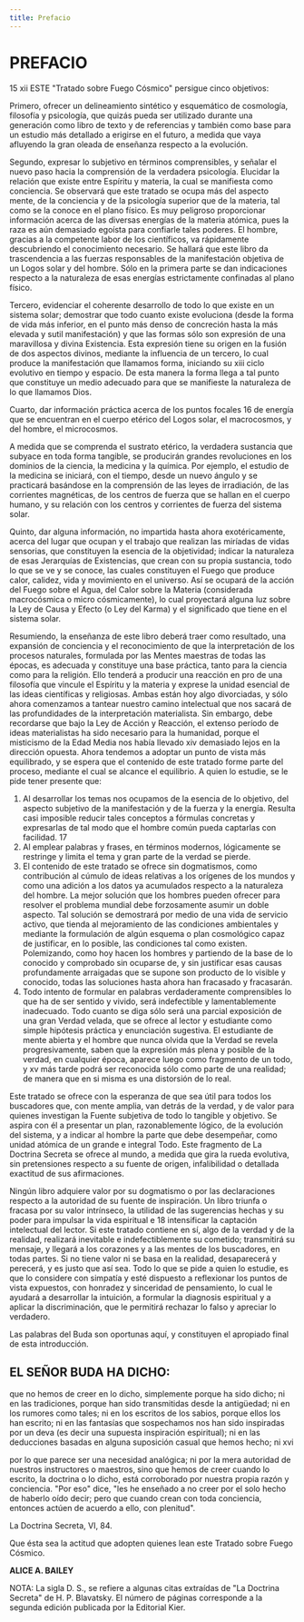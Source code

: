 ```yaml
---
title: Prefacio
---
```


# PREFACIO

<p>
<Pin lang="es">15</Pin> <Pin lang="en">xii</Pin> ESTE "Tratado sobre Fuego Cósmico" persigue cinco objetivos:
</p>

Primero, ofrecer un delineamiento sintético y esquemático de cosmología, filosofía y psicología, que quizás pueda ser utilizado durante una generación como libro de texto y de referencias y también como base para un estudio más detallado a erigirse en el futuro, a medida que vaya afluyendo la gran oleada de enseñanza respecto a la evolución.

Segundo, expresar lo subjetivo en términos comprensibles, y señalar el nuevo paso hacia la comprensión de la verdadera psicología. Elucidar la relación que existe entre Espíritu y materia, la cual se manifiesta como conciencia. Se observará que este tratado se ocupa más del aspecto mente, de la conciencia y de la psicología superior que de la materia, tal como se la conoce en el plano físico. Es muy peligroso proporcionar información acerca de las diversas energías de la materia atómica, pues la raza es aún demasiado egoísta para confiarle tales poderes. El hombre, gracias a la competente labor de los científicos, va rápidamente descubriendo el conocimiento necesario. Se hallará que este libro da trascendencia a las fuerzas responsables de la manifestación objetiva de un Logos solar y del hombre. Sólo en la primera parte se dan indicaciones respecto a la naturaleza de esas energías estrictamente confinadas al plano físico.

Tercero, evidenciar el coherente desarrollo de todo lo que existe en un sistema solar; demostrar que todo cuanto existe evoluciona (desde la forma de vida más inferior, en el punto más denso de concreción hasta la más elevada y sutil manifestación) y que las formas sólo son expresión de una maravillosa y divina Existencia. Esta expresión tiene su origen en la fusión de dos aspectos divinos, mediante la influencia de un tercero, lo cual produce la manifestación que llamamos forma, iniciando su <Pin lang="en">xiii</Pin> ciclo evolutivo en tiempo y espacio. De esta manera la forma llega a tal punto que constituye un medio adecuado para que se manifieste la naturaleza de lo que llamamos Dios.

Cuarto, dar información práctica acerca de los puntos focales <Pin lang="es">16</Pin> de energía que se encuentran en el cuerpo etérico del Logos solar, el macrocosmos, y del hombre, el microcosmos.

A medida que se comprenda el sustrato etérico, la verdadera sustancia que subyace en toda forma tangible, se producirán grandes revoluciones en los dominios de la ciencia, la medicina y la química. Por ejemplo, el estudio de la medicina se iniciará, con el tiempo, desde un nuevo ángulo y se practicará basándose en la comprensión de las leyes de irradiación, de las corrientes magnéticas, de los centros de fuerza que se hallan en el cuerpo humano, y su relación con los centros y corrientes de fuerza del sistema solar.

Quinto, dar alguna información, no impartida hasta ahora exotéricamente, acerca del lugar que ocupan y el trabajo que realizan las miríadas de vidas sensorias, que constituyen la esencia de la objetividad; indicar la naturaleza de esas Jerarquías de Existencias, que crean con su propia sustancia, todo lo que se ve y se conoce, las cuales constituyen el Fuego que produce calor, calidez, vida y movimiento en el universo. Así se ocupará de la acción del Fuego sobre el Agua, del Calor sobre la Materia (considerada macrocósmica o micro cósmicamente), lo cual proyectará alguna luz sobre la Ley de Causa y Efecto (o Ley del Karma) y el significado que tiene en el sistema solar.

Resumiendo, la enseñanza de este libro deberá traer como resultado, una expansión de conciencia y el reconocimiento de que la interpretación de los procesos naturales, formulada por las Mentes maestras de todas las épocas, es adecuada y constituye una base práctica, tanto para la ciencia como para la religión. Ello tenderá a producir una reacción en pro de una filosofía que vincule el Espíritu y la materia y exprese la unidad esencial de las ideas científicas y religiosas. Ambas están hoy algo divorciadas, y sólo ahora comenzamos a tantear nuestro camino intelectual que nos sacará de las profundidades de la interpretación materialista. Sin embargo, debe recordarse que bajo la Ley de Acción y Reacción, el extenso período de ideas materialistas ha sido necesario para la humanidad, porque el misticismo de la Edad Media nos había llevado <Pin lang="en">xiv</Pin> demasiado lejos en la dirección opuesta. Ahora tendemos a adoptar un punto de vista más equilibrado, y se espera que el contenido de este tratado forme parte del proceso, mediante el cual se alcance el equilibrio. A quien lo estudie, se le pide tener presente que:

1. Al desarrollar los temas nos ocupamos de la esencia de lo objetivo, del aspecto subjetivo de la manifestación y de la fuerza y la energía. Resulta casi imposible reducir tales conceptos a fórmulas concretas y expresarlas de tal modo que el hombre común pueda captarlas con facilidad. <Pin lang="es">17</Pin>
2. Al emplear palabras y frases, en términos modernos, lógicamente se restringe y limita el tema y gran parte de la verdad se pierde.
3. El contenido de este tratado se ofrece sin dogmatismos, como contribución al cúmulo de ideas relativas a los orígenes de los mundos y como una adición a los datos ya acumulados respecto a la naturaleza del hombre. La mejor solución que los hombres pueden ofrecer para resolver el problema mundial debe forzosamente asumir un doble aspecto. Tal solución se demostrará por medio de una vida de servicio activo, que tienda al mejoramiento de las condiciones ambientales y mediante la formulación de algún esquema o plan cosmológico capaz de justificar, en lo posible, las condiciones tal como existen. Polemizando, como hoy hacen los hombres y partiendo de la base de lo conocido y comprobado sin ocuparse de, y sin justificar esas causas profundamente arraigadas que se supone son producto de lo visible y conocido, todas las soluciones hasta ahora han fracasado y fracasarán.
4. Todo intento de formular en palabras verdaderamente comprensibles lo que ha de ser sentido y vivido, será indefectible y lamentablemente inadecuado. Todo cuanto se diga sólo será una parcial exposición de una gran Verdad velada, que se ofrece al lector y estudiante como simple hipótesis práctica y enunciación sugestiva. El estudiante de mente abierta y el hombre que nunca olvida que la Verdad se revela progresivamente, saben que la expresión más plena y posible de la verdad, en cualquier época, aparece luego como fragmento de un todo, y <Pin lang="en">xv</Pin> más tarde podrá ser reconocida sólo como parte de una realidad; de manera que en si misma es una distorsión de lo real.

Este tratado se ofrece con la esperanza de que sea útil para todos los buscadores que, con mente amplia, van detrás de la verdad, y de valor para quienes investigan la Fuente subjetiva de todo lo tangible y objetivo. Se aspira con él a presentar un plan, razonablemente lógico, de la evolución del sistema, y a indicar al hombre la parte que debe desempeñar, como unidad atómica de un grande e integral Todo. Este fragmento de La Doctrina Secreta se ofrece al mundo, a medida que gira la rueda evolutiva, sin pretensiones respecto a su fuente de origen, infalibilidad o detallada exactitud de sus afirmaciones.

Ningún libro adquiere valor por su dogmatismo o por las declaraciones respecto a la autoridad de su fuente de inspiración. Un libro triunfa o fracasa por su valor intrínseco, la utilidad de las sugerencias hechas y su poder para impulsar la vida espiritual e <Pin lang="es">18</Pin> intensificar la captación intelectual del lector. Si este tratado contiene en sí, algo de la verdad y de la realidad, realizará inevitable e indefectiblemente su cometido; transmitirá su mensaje, y llegará a los corazones y a las mentes de los buscadores, en todas partes. Si no tiene valor ni se basa en la realidad, desaparecerá y perecerá, y es justo que así sea. Todo lo que se pide a quien lo estudie, es que lo considere con simpatía y esté dispuesto a reflexionar los puntos de vista expuestos, con honradez y sinceridad de pensamiento, lo cual le ayudará a desarrollar la intuición, a formular la diagnosis espiritual y a aplicar la discriminación, que le permitirá rechazar lo falso y apreciar lo verdadero.

Las palabras del Buda son oportunas aquí, y constituyen el apropiado final de esta introducción.

## EL SEÑOR BUDA HA DICHO:

que no hemos de creer en lo dicho, simplemente porque ha sido dicho; ni en las tradiciones, porque han sido transmitidas desde la antigüedad; ni en los rumores como tales; ni en los escritos de los sabios, porque ellos los han escrito; ni en las fantasías que sospechamos nos han sido inspiradas por un deva (es decir una supuesta inspiración espiritual); ni en las deducciones basadas en alguna suposición casual que hemos hecho; ni <Pin lang="en">xvi</Pin>

por lo que parece ser una necesidad analógica; ni por la mera autoridad de nuestros instructores o maestros, sino que hemos de creer cuando lo escrito, la doctrina o lo dicho, está corroborado por nuestra propia razón y conciencia. "Por eso" dice, "les he enseñado a no creer por el solo hecho de haberlo oído decir; pero que cuando crean con toda conciencia, entonces actúen de acuerdo a ello, con plenitud".

La Doctrina Secreta, VI, 84.

Que ésta sea la actitud que adopten quienes lean este Tratado sobre Fuego Cósmico.

**ALICE A. BAILEY**

NOTA: La sigla D. S., se refiere a algunas citas extraídas de "La Doctrina Secreta" de H. P. Blavatsky. El número de páginas corresponde a la segunda edición publicada por la Editorial Kier.

